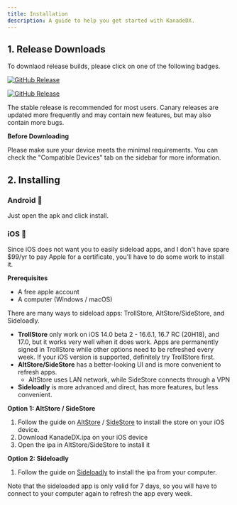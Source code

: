 ```yaml
---
title: Installation
description: A guide to help you get started with KanadeDX.
---
```


## 1. Release Downloads

To downlaod release builds, please click on one of the following badges.

[![GitHub Release](https://img.shields.io/github/v/release/KanadeDX/Public?label=Stable&labelColor=%23c597cc&color=%23824c8b)](https://github.com/KanadeDX/Public/releases) 

[![GitHub Release](https://img.shields.io/github/v/release/KanadeDX/Public?include_prereleases&label=Canary&labelColor=%2397adcc&color=%234c698b)](https://github.com/KanadeDX/Public/releases)

The stable release is recommended for most users. Canary releases are updated more frequently and may contain new features, but may also contain more bugs.

**Before Downloading**

Please make sure your device meets the minimal requirements. You can check the "Compatible Devices" tab on the sidebar for more information.

## 2. Installing

### Android 🐸

Just open the apk and click install.

### iOS 🍎

Since iOS does not want you to easily sideload apps, and I don't have spare $99/yr to pay Apple for a certificate, you'll have to do some work to install it.

**Prerequisites**

- A free apple account
- A computer (Windows / macOS)

There are many ways to sideload apps: TrollStore, AltStore/SideStore, and Sideloadly.

- **TrollStore** only work on iOS 14.0 beta 2 - 16.6.1, 16.7 RC (20H18), and 17.0, but it works very well when it does work. Apps are permanently signed in TrollStore while other options need to be refreshed every week. If your iOS version is supported, definitely try TrollStore first.
- **AltStore/SideStore** has a better-looking UI and is more convenient to refresh apps.
    - AltStore uses LAN network, while SideStore connects through a VPN
- **Sideloadly** is more advanced and direct, has more features, but less convenient.

**Option 1: AltStore / SideStore**

1. Follow the guide on [AltStore](https://altstore.io/) / [SideStore](https://sidestore.io/) to install the store on your iOS device.
2. Download KanadeDX.ipa on your iOS device
3. Open the ipa in AltStore/SideStore to install it

**Option 2: Sideloadly**

1. Follow the guide on [Sideloadly](https://sideloadly.io/) to install the ipa from your computer.

Note that the sideloaded app is only valid for 7 days, so you will have to connect to your computer again to refresh the app every week.


